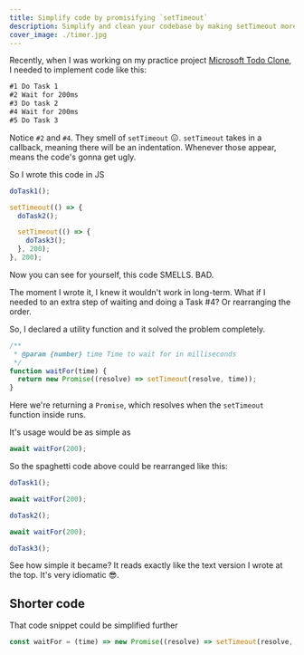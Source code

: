 ```yaml
---
title: Simplify code by promisifying `setTimeout`
description: Simplify and clean your codebase by making setTimeout more idiomatic using Promises
cover_image: ./timer.jpg
---
```



Recently, when I was working on my practice project [Microsoft Todo Clone](https://ms-todo.vercel.app), I needed to implement code like this:

```txt
#1 Do Task 1
#2 Wait for 200ms
#3 Do task 2
#4 Wait for 200ms
#5 Do Task 3
```

Notice `#2` and `#4`. They smell of `setTimeout` 😖. `setTimeout` takes in a callback, meaning there will be an indentation. Whenever those appear, means the code's gonna get ugly.

So I wrote this code in JS

```js
doTask1();

setTimeout(() => {
  doTask2();

  setTimeout(() => {
    doTask3();
  }, 200);
}, 200);
```

Now you can see for yourself, this code SMELLS. BAD.

The moment I wrote it, I knew it wouldn't work in long-term. What if I needed to an extra step of waiting and doing a Task #4? Or rearranging the order.

So, I declared a utility function and it solved the problem completely.

```js
/**
 * @param {number} time Time to wait for in milliseconds
 */
function waitFor(time) {
  return new Promise((resolve) => setTimeout(resolve, time));
}
```

Here we're returning a `Promise`, which resolves when the `setTimeout` function inside runs.

It's usage would be as simple as

```js
await waitFor(200);
```

So the spaghetti code above could be rearranged like this:

```js
doTask1();

await waitFor(200);

doTask2();

await waitFor(200);

doTask3();
```

See how simple it became? It reads exactly like the text version I wrote at the top. It's very idiomatic 😎.

## Shorter code

That code snippet could be simplified further

```js
const waitFor = (time) => new Promise((resolve) => setTimeout(resolve, time));
```
